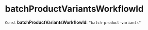 
# batchProductVariantsWorkflowId

 `Const` **batchProductVariantsWorkflowId**: `"batch-product-variants"`

